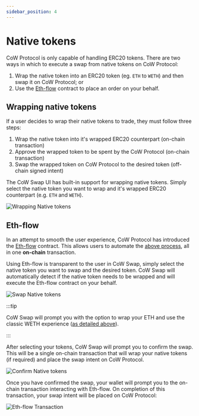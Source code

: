 ```yaml
---
sidebar_position: 4
---
```



# Native tokens

CoW Protocol is only capable of handling ERC20 tokens. There are two ways in which to execute a swap from native tokens on CoW Protocol:

1. Wrap the native token into an ERC20 token (eg. `ETH` to `WETH`) and then swap it on CoW Protocol; or
2. Use the [Eth-flow](/docs/cow-protocol/reference/contracts/periphery/eth-flow) contract to place an order on your behalf.

## Wrapping native tokens

If a user decides to wrap their native tokens to trade, they must follow three steps:

1. Wrap the native token into it's wrapped ERC20 counterpart (on-chain transaction)
2. Approve the wrapped token to be spent by the CoW Protocol (on-chain transaction)
3. Swap the wrapped token on CoW Protocol to the desired token (off-chain signed intent)

The CoW Swap UI has built-in support for wrapping native tokens. Simply select the native token you want to wrap and it's wrapped ERC20 counterpart (e.g. `ETH` and `WETH`).

![Wrapping Native tokens](/img/cowswap/native_wrap.png)

## Eth-flow

In an attempt to smooth the user experience, CoW Protocol has introduced the [Eth-flow](/docs/cow-protocol/reference/contracts/periphery/eth-flow) contract. This allows users to automate the [above process](#wrap-native-tokens), all in one **on-chain** transaction.

Using Eth-flow is transparent to the user in CoW Swap, simply select the native token you want to swap and the desired token. CoW Swap will automatically detect if the native token needs to be wrapped and will execute the Eth-flow contract on your behalf.

![Swap Native tokens](/img/cowswap/native_swap.png)

:::tip

CoW Swap will prompt you with the option to wrap your ETH and use the classic WETH experience ([as detailed above](#wrap-native-tokens)).

:::

After selecting your tokens, CoW Swap will prompt you to confirm the swap. This will be a single on-chain transaction that will wrap your native tokens (if required) and place the swap intent on CoW Protocol.

![Confirm Native tokens](/img/cowswap/native_confirm.png)

<EthFlowTip />

Once you have confirmed the swap, your wallet will prompt you to the on-chain transaction interacting with Eth-flow. On completion of this transaction, your swap intent will be placed on CoW Protocol:

![Eth-flow Transaction](/img/cowswap/native_tx.png)
